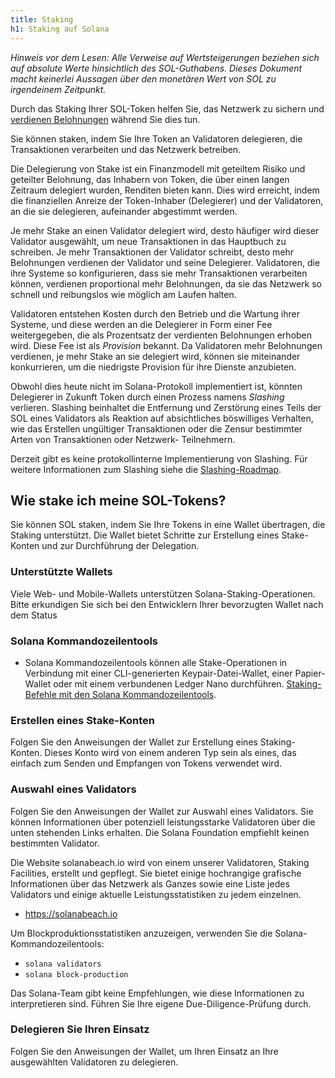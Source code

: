 ```yaml
---
title: Staking
h1: Staking auf Solana
---
```


_Hinweis vor dem Lesen: Alle Verweise auf Wertsteigerungen beziehen sich auf
absolute Werte hinsichtlich des SOL-Guthabens. Dieses Dokument macht keinerlei
Aussagen über den monetären Wert von SOL zu irgendeinem Zeitpunkt._

Durch das Staking Ihrer SOL-Token helfen Sie, das Netzwerk zu sichern und
[verdienen Belohnungen](https://docs.anza.xyz/implemented-proposals/staking-rewards)
während Sie dies tun.

Sie können staken, indem Sie Ihre Token an Validatoren delegieren, die
Transaktionen verarbeiten und das Netzwerk betreiben.

Die Delegierung von Stake ist ein Finanzmodell mit geteiltem Risiko und
geteilter Belohnung, das Inhabern von Token, die über einen langen Zeitraum
delegiert wurden, Renditen bieten kann. Dies wird erreicht, indem die
finanziellen Anreize der Token-Inhaber (Delegierer) und der Validatoren, an die
sie delegieren, aufeinander abgestimmt werden.

Je mehr Stake an einen Validator delegiert wird, desto häufiger wird dieser
Validator ausgewählt, um neue Transaktionen in das Hauptbuch zu schreiben. Je
mehr Transaktionen der Validator schreibt, desto mehr Belohnungen verdienen der
Validator und seine Delegierer. Validatoren, die ihre Systeme so konfigurieren,
dass sie mehr Transaktionen verarbeiten können, verdienen proportional mehr
Belohnungen, da sie das Netzwerk so schnell und reibungslos wie möglich am
Laufen halten.

Validatoren entstehen Kosten durch den Betrieb und die Wartung ihrer Systeme,
und diese werden an die Delegierer in Form einer Fee weitergegeben, die als
Prozentsatz der verdienten Belohnungen erhoben wird. Diese Fee ist als
_Provision_ bekannt. Da Validatoren mehr Belohnungen verdienen, je mehr Stake an
sie delegiert wird, können sie miteinander konkurrieren, um die niedrigste
Provision für ihre Dienste anzubieten.

Obwohl dies heute nicht im Solana-Protokoll implementiert ist, könnten
Delegierer in Zukunft Token durch einen Prozess namens _Slashing_ verlieren.
Slashing beinhaltet die Entfernung und Zerstörung eines Teils der SOL eines
Validators als Reaktion auf absichtliches böswilliges Verhalten, wie das
Erstellen ungültiger Transaktionen oder die Zensur bestimmter Arten von
Transaktionen oder Netzwerk- Teilnehmern.

Derzeit gibt es keine protokollinterne Implementierung von Slashing. Für weitere
Informationen zum Slashing siehe die
[Slashing-Roadmap](https://docs.anza.xyz/proposals/optimistic-confirmation-and-slashing#slashing-roadmap).

## Wie stake ich meine SOL-Tokens?

Sie können SOL staken, indem Sie Ihre Tokens in eine Wallet übertragen, die
Staking unterstützt. Die Wallet bietet Schritte zur Erstellung eines
Stake-Konten und zur Durchführung der Delegation.

### Unterstützte Wallets

Viele Web- und Mobile-Wallets unterstützen Solana-Staking-Operationen. Bitte
erkundigen Sie sich bei den Entwicklern Ihrer bevorzugten Wallet nach dem Status

### Solana Kommandozeilentools

- Solana Kommandozeilentools können alle Stake-Operationen in Verbindung mit
  einer CLI-generierten Keypair-Datei-Wallet, einer Papier-Wallet oder mit einem
  verbundenen Ledger Nano durchführen.
  [Staking-Befehle mit den Solana Kommandozeilentools](https://docs.anza.xyz/cli/examples/delegate-stake).

### Erstellen eines Stake-Konten

Folgen Sie den Anweisungen der Wallet zur Erstellung eines Staking-Konten.
Dieses Konto wird von einem anderen Typ sein als eines, das einfach zum Senden
und Empfangen von Tokens verwendet wird.

### Auswahl eines Validators

Folgen Sie den Anweisungen der Wallet zur Auswahl eines Validators. Sie können
Informationen über potenziell leistungsstarke Validatoren über die unten
stehenden Links erhalten. Die Solana Foundation empfiehlt keinen bestimmten
Validator.

Die Website solanabeach.io wird von einem unserer Validatoren, Staking
Facilities, erstellt und gepflegt. Sie bietet einige hochrangige grafische
Informationen über das Netzwerk als Ganzes sowie eine Liste jedes Validators und
einige aktuelle Leistungsstatistiken zu jedem einzelnen.

- https://solanabeach.io

Um Blockproduktionsstatistiken anzuzeigen, verwenden Sie die
Solana-Kommandozeilentools:

- `solana validators`
- `solana block-production`

Das Solana-Team gibt keine Empfehlungen, wie diese Informationen zu
interpretieren sind. Führen Sie Ihre eigene Due-Diligence-Prüfung durch.

### Delegieren Sie Ihren Einsatz

Folgen Sie den Anweisungen der Wallet, um Ihren Einsatz an Ihre ausgewählten
Validatoren zu delegieren.
